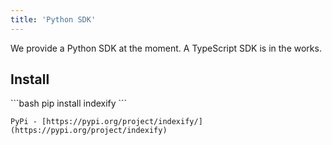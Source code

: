 ```yaml
---
title: 'Python SDK'
---
```


We provide a Python SDK at the moment. A TypeScript SDK is in the works.

## Install 

<Tabs>
  <Tab title="Python">
    ```bash
    pip install indexify
    ```

    PyPi - [https://pypi.org/project/indexify/](https://pypi.org/project/indexify)
  </Tab>
</Tabs>
